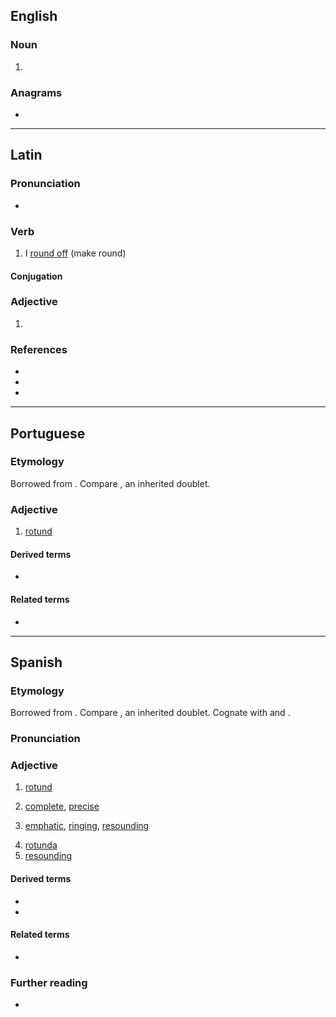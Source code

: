 ==English==

===Noun===
{{en-noun|?}}

# {{alternative form of|en|rotunda}}

{{Webster 1913}}

===Anagrams===
* {{anagrams|en|a=dnoortu|orotund|round to}}

----

==Latin==

===Pronunciation===
* {{la-IPA|rotundō}}

===Verb===
{{la-verb|1+|rotundō}}

# I [[round off]] (make round)

====Conjugation====
{{la-conj|1+|rotundō}}

===Adjective===
{{la-adj-form|rotundō}}

# {{inflection of|la|rotundus||dat//abl|m//n|s}}

===References===
* {{R:L&S}}
* {{R:Elementary Lewis}}
* {{R:Gaffiot}}

----

==Portuguese==

===Etymology===
Borrowed from {{bor|pt|la|rotundus||round}}. Compare {{doublet|pt|redondo|notext=1}}, an inherited doublet.

===Adjective===
{{pt-adj|rotund|o}}

# [[rotund]] {{gloss|roughly spherical in shape}}

====Derived terms====
* {{l|pt|rotundamente}}

====Related terms====
* {{l|pt|rotundidade}}

----

==Spanish==

===Etymology===
Borrowed from {{bor|es|la|rotundus||round}}. Compare {{doublet|es|redondo|notext=1}}, an inherited doublet. Cognate with {{cog|en|round}} and {{m|en|rotund}}.

===Pronunciation===
{{es-IPA}}

===Adjective===
{{es-adj}}

# [[rotund]]
#: {{syn|es|redondo}}
# [[complete]], [[precise]]
#: {{syn|es|completo|preciso}}
# [[emphatic]], [[ringing]], [[resounding]]
#: {{syn|es|lleno|sonoro}}
#: {{ux|es|Yo creo que la respuesta es un sí '''rotundo'''.|I believe the answer is a '''resounding''' yes.}}
#: {{ux|es|Eso no es exactamente un '''rotundo''' respaldo.|That's not exactly a '''ringing''' endorsement.}}
# [[rotunda]]
# [[resounding]] {{gloss|success}}

====Derived terms====
* {{l|es|rotundamente}}
* {{l|es|rotundez}}

====Related terms====
* {{l|es|rotundidad}}

===Further reading===
* {{R:es:DRAE}}